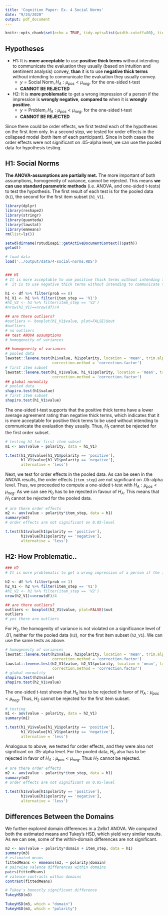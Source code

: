 ```yaml
---
title: 'Cognition Paper: Ex. 4 Social Norms'
date: "9/24/2020"
output: pdf_document
---
```


```r
knitr::opts_chunk$set(echo = TRUE, tidy.opts=list(width.cutoff=80), tidy=TRUE)
```

## Hypotheses

- H1: It is **more acceptable** to use **positive thick terms** without intending to communicate the evaluation they usually (based on intuition and sentiment analysis) convey, **than** it is to use **negative thick terms** without intending to communicate the evaluation they usually convey.
    - $y = \text{Social Norm}, H_A:\mu_{pos}<\mu_{neg}$, for the one-sided t-test
    - **CANNOT BE REJECTED**
- H2: It is **more problematic** to get a wrong impression of a person if the impression is **wrongly negative**, **compared to** when it is **wrongly positive**.
    - $y = \text{Problem}, H_A:\mu_{pos}<\mu_{neg}$, for the one-sided t-test
    - **CANNOT BE REJECTED**
    
Since there could be order effects, we first tested each of the hypotheses on the first item only. In a second step, we tested for order effects in the collapsed model (both item of each participant). Since in both cases the order effects were not significant on .05-alpha level, we can use the pooled data for hypothesis testing.

## H1: Social Norms

**The ANOVA-assumptions are partially met.** The more important of both assumptions, homogeneity of variance, cannot be rejected. This means **we can use standard parametric methods** (i.e. ANOVA, and one-sided t-tests) to test the hypothesis. The first result of each test is for the pooled data (`h1`), the second for the first item subset (`h1_V1`).

```r
library(dplyr)
library(reshape2)
library(stringr)
library(quanteda)
library(lawstat)
library(emmeans)
rm(list=ls())

setwd(dirname(rstudioapi::getActiveDocumentContext()$path))
getwd()

# load data
load('../output/data/4-social-norms.RDS')


### H1
# It is more acceptable to use positive thick terms without intending to communicate the evaluation THAN
#  it is to use negative thick terms without intending to communicate the evaluation

h1 <- df %>% filter(prob == 0)
h1_V1 <- h1 %>% filter(item_step == 'V1')
#h1_V2 <- h1 %>% filter(item_step == 'V2')
#nrow(h1_V1)==nrow(df)/4

## are there outliers?
#outliers <- boxplot(h1_V1$value, plot=FALSE)$out
#outliers
# no outliers
## test ANOVA assumptions
# homogeneity of variances
```

```r
## homogeneity of variances
# pooled data
lawstat::levene.test(h1$value, h1$polarity, location = 'mean', trim.alpha=0.25, 
                     correction.method = 'correction.factor')
# first item subset
lawstat::levene.test(h1_V1$value, h1_V1$polarity, location = 'mean', trim.alpha=0.25, 
                     correction.method = 'correction.factor')
## global normality
# pooled data
shapiro.test(h1$value)
# first item subset
shapiro.test(h1_V1$value)
```

The one-sided t-test supports that the positive thick terms have a lower average agreement rating than negative thick terms, which indicates that it is more acceptable for positive thick terms to be used without intending to communicate the evaluation they usually. Thus, $H_1$ cannot be rejected for the first order subset.

```r
# testing h1 for first item subset
m1 <- aov(value ~ polarity, data = h1_V1)

t.test(h1_V1$value[h1_V1$polarity == 'positive'], 
       h1_V1$value[h1_V1$polarity == 'negative'], 
       alternative = 'less')
```
Next, we test for order effects in the pooled data. As can be seen in the ANOVA results, the order effects (`item_step`) are not significant on .05-alpha level. Thus, we proceeded to compute a one-sided t-test with $H_A:\mu_{pos}<\mu_{neg}$. As we can see $H_0$ has to be rejected in favour of $H_A$. This means that $H_1$ cannot be rejected for the pooled data.

```r
# are there order effects
m2 <- aov(value ~ polarity*item_step, data = h1)
summary(m2)
# order effects are not significant on 0.05-level

t.test(h1$value[h1$polarity == 'positive'], 
       h1$value[h1$polarity == 'negative'], 
       alternative = 'less')
```

## H2: How Problematic..

```r
### H2
# It is more problematic to get a wrong impression of a person if the impression is wrongly negative, compared to when it is wrongly positive

h2 <- df %>% filter(prob == 1)
h2_V1 <- h2 %>% filter(item_step == 'V1')
#h1_V2 <- h1 %>% filter(item_step == 'V2')
nrow(h2_V1)==nrow(df)/4

## are there outliers?
outliers <- boxplot(h2_V1$value, plot=FALSE)$out
outliers
# yes there are outliers
```
For $H_2$, the homogenity of variance is not violated on a significance level of .01, neither for the pooled data (`h2`), nor the first item subset (`h2_V1`). We can use the same tests as above.

```r
# homogeneity of variances
lawstat::levene.test(h2$value, h2$polarity, location = 'mean', trim.alpha=0.25, 
                     correction.method = 'correction.factor')
lawstat::levene.test(h2_V1$value, h2_V1$polarity, location = 'mean', trim.alpha=0.25, 
                     correction.method = 'correction.factor')
# global normality
shapiro.test(h2$value)
shapiro.test(h2_V1$value)
```

The one-sided t-test shows that $H_0$ has to be rejected in favor of $H_A:\mu_{pos}<\mu_{neg}$. Thus, $H_2$ cannot be rejected for the first item subset.
```r
# testing
m1 <- aov(value ~ polarity, data = h2_V1)
summary(m1)

t.test(h1_V1$value[h1_V1$polarity == 'positive'], 
       h1_V1$value[h1_V1$polarity == 'negative'], 
       alternative = 'less')
```

Analogous to above, we tested for order effects, and they were also not significant on .05-alpha level. For the pooled data, $H_0$ also has to be rejected in favor of $H_A:\mu_{pos}<\mu_{neg}$. Thus $H_2$ cannot be rejected.
```r
# are there order effects
m2 <- aov(value ~ polarity*item_step, data = h1)
summary(m2)
# order effects are not significant on 0.05-level

t.test(h1$value[h1$polarity == 'positive'], 
       h1$value[h1$polarity == 'negative'], 
       alternative = 'less')
```

## Differences Between the Domains

We further explored domain differences in a 2x6x1 ANOVA. We computed both the estimated means and Tukey's HSD, which yield very similar results. As we can see, some of the within-domain differences are not significant.

```r
m3 <- aov(value ~ polarity*domain + item_step, data = h1)
summary(m3)
# estimated means
fittedMeans <- emmeans(m3, ~ polarity|domain)
# pairwise valence differences within domains
pairs(fittedMeans)
# valence contrasts within domains
contrast(fittedMeans)
```
```r
# Tukey's honestly significant difference
TukeyHSD(m3)
```
```r
TukeyHSD(m3, which = "domain")
TukeyHSD(m3, which = "polarity")
```
